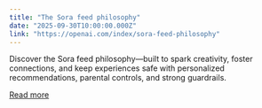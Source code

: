 ```yaml
---
title: "The Sora feed philosophy"
date: "2025-09-30T10:00:00.000Z"
link: "https://openai.com/index/sora-feed-philosophy"
---
```


Discover the Sora feed philosophy—built to spark creativity, foster connections, and keep experiences safe with personalized recommendations, parental controls, and strong guardrails.

[Read more](https://openai.com/index/sora-feed-philosophy)
